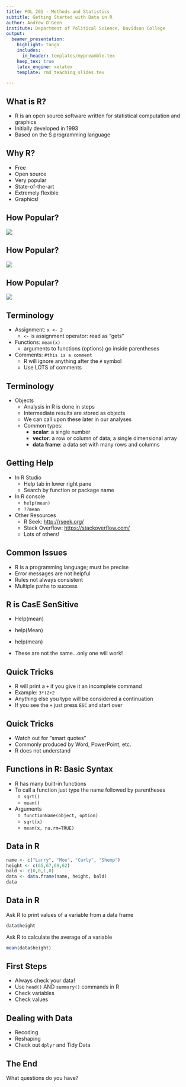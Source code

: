 ```yaml
---
title: POL 201 - Methods and Statistics
subtitle: Getting Started with Data in R
author: Andrew O'Geen
institute: Department of Political Science, Davidson College
output: 
  beamer_presentation:
    highlight: tango
    includes:
      in_header: templates/mypreamble.tex
    keep_tex: true
    latex_engine: xelatex
    template: rmd_teaching_slides.tex

---
```


## What is R?

 - R is an open source software written for statistical computation and graphics
 - Initially developed in 1993
 - Based on the S programming language

## Why R?

 - Free
 - Open source
 - Very popular
 - State-of-the-art
 - Extremely flexible
 - Graphics!
 
## How Popular?

![](images/rPop1.png)

## How Popular?

![](images/rPop2.png)

## How Popular?

![](images/rPop3.png)
 
## Terminology

 - Assignment: `x <- 2`
    - `<-` is assignment operator: read as "gets"
 - Functions: `mean(x)`
    - arguments to functions (options) go inside parentheses
 - Comments: `#this is a comment`
    - R will ignore anything after the `#` symbol
    - Use LOTS of comments

## Terminology

 - Objects
    - Analysis in R is done in steps
    - Intermediate results are stored as objects
    - We can call upon these later in our analyses
    - Common types:
        - **scalar**: a single number
        - **vector**: a row or column of data; a single dimensional array
        - **data frame**: a data set with many rows and columns

## Getting Help

 - In R Studio
    - Help tab in lower right pane
    - Search by function or package name
 - In R console
    - `help(mean)`
    - `??mean`
 - Other Resources
    - R Seek: <http://rseek.org/>
    - Stack Overflow: <https://stackoverflow.com/>
    - Lots of others!
    
## Common Issues

 - R is a programming language; must be precise
 - Error messages are not helpful
 - Rules not always consistent
 - Multiple paths to success 

## R is CasE SenSitive

 - Help(mean)
 - help(Mean)
 - help(mean)  
   
 - These are not the same...only one will work!
 
## Quick Tricks

 - R will print a `+` if you give it an incomplete command
 - Example: `3*(2+2`
 - Anything else you type will be considered a continuation
 - If you see the `+` just press `ESC` and start over
 
## Quick Tricks

 - Watch out for "smart quotes" 
 - Commonly produced by Word, PowerPoint, etc.
 - R does not understand
 
## Functions in R: Basic Syntax

 - R has many built-in functions
 - To call a function just type the name followed by parentheses
    - `sqrt()`  
    - `mean()`
 - Arguments
    - `functionName(object, option)`
    - `sqrt(x)`
    - `mean(x, na.rm=TRUE)`
    
## Data in R

```r
name <- c("Larry", "Moe", "Curly", "Shemp")
height <- c(65,67,69,62)
bald <- c(0,0,1,0)
data <- data.frame(name, height, bald)
data
```

## Data in R

Ask R to print values of a variable from a data frame
```r
data$height
```
Ask R to calculate the average of a variable
```r
mean(data$height)
```

## First Steps

 - Always check your data!
 - Use `head()` AND `summary()` commands in R
 - Check variables
 - Check values
 
## Dealing with Data

 - Recoding
 - Reshaping
 - Check out `dplyr` and Tidy Data

## The End {.c}
\centering
What questions do you have?


